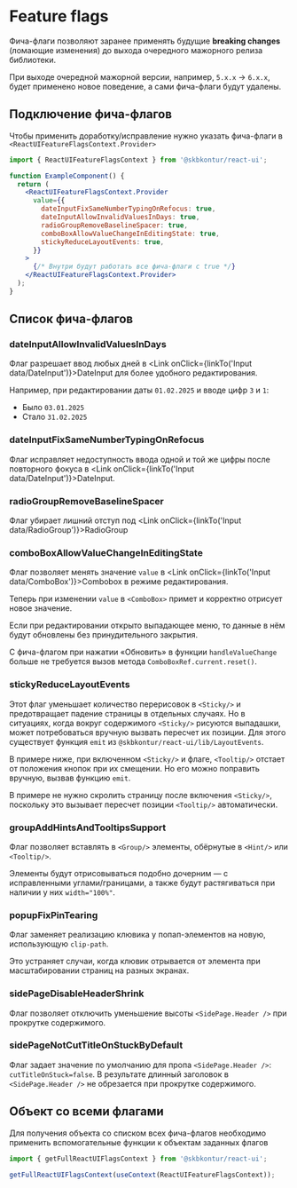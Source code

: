 

<Meta of={FeatureFlagsStories} />

# Feature flags

Фича-флаги позволяют заранее применять будущие **breaking changes** (ломающие изменения) до выхода очередного мажорного релиза библиотеки.

При выходе очередной мажорной версии, например, `5.x.x` → `6.x.x`, будет применено новое поведение, а сами фича-флаги будут удалены.

## Подключение фича-флагов

Чтобы применить доработку/исправление нужно указать фича-флаги в `<ReactUIFeatureFlagsContext.Provider>`

```jsx static
import { ReactUIFeatureFlagsContext } from '@skbkontur/react-ui';

function ExampleComponent() {
  return (
    <ReactUIFeatureFlagsContext.Provider
      value={{
        dateInputFixSameNumberTypingOnRefocus: true,
        dateInputAllowInvalidValuesInDays: true,
        radioGroupRemoveBaselineSpacer: true,
        comboBoxAllowValueChangeInEditingState: true,
        stickyReduceLayoutEvents: true,
      }}
    >
      {/* Внутри будут работать все фича-флаги с true */}
    </ReactUIFeatureFlagsContext.Provider>
  );
}
```

## Список фича-флагов

### dateInputAllowInvalidValuesInDays

Флаг разрешает ввод любых дней в <Link onClick={linkTo('Input data/DateInput')}>DateInput</Link> для более удобного редактирования.

Например, при редактировании даты `01.02.2025` и вводе цифр `3` и `1`:

- Было `03.01.2025`
- Стало `31.02.2025`

<Story of={FeatureFlagsStories.DateInputAllowInvalidValuesInDays} />

### dateInputFixSameNumberTypingOnRefocus

Флаг исправляет недоступность ввода одной и той же цифры после повторного фокуса в <Link onClick={linkTo('Input data/DateInput')}>DateInput</Link>.

<Story of={FeatureFlagsStories.DateInputFixSameNumberTypingOnRefocus} />

### radioGroupRemoveBaselineSpacer

Флаг убирает лишний отступ под <Link onClick={linkTo('Input data/RadioGroup')}>RadioGroup</Link>

<Story of={FeatureFlagsStories.RadioGroupRemoveBaselineSpacer} />

### comboBoxAllowValueChangeInEditingState

Флаг позволяет менять значение `value` в <Link onClick={linkTo('Input data/ComboBox')}>Combobox</Link> в режиме редактирования.

Теперь при изменении `value` в `<ComboBox>` примет и корректно отрисует новое значение.

Если при редактировании открыто выпадающее меню, то данные в нём будут обновлены без принудительного закрытия.

С фича-флагом при нажатии «Обновить» в функции `handleValueChange` больше не требуется вызов метода `ComboBoxRef.current.reset()`.

<Story of={FeatureFlagsStories.ComboBoxAllowValueChangeInEditingState} />

### stickyReduceLayoutEvents

Этот флаг уменьшает количество перерисовок в `<Sticky/>` и предотвращает падение страницы в отдельных случаях. Но в ситуациях, когда вокруг содержимого `<Sticky/>` рисуются выпадашки, может потребоваться вручную вызвать пересчет их позиции. Для этого существует функция `emit` из `@skbkontur/react-ui/lib/LayoutEvents`.

В примере ниже, при включенном `<Sticky/>` и флаге, `<Tooltip/>` отстает от положения кнопок при их смещении. Но его можно поправить вручную, вызвав функцию `emit`.

В примере не нужно скролить страницу после включения `<Sticky/>`, поскольку это вызывает пересчет позиции `<Tooltip/>` автоматически.

<Story of={FeatureFlagsStories.StickyReduceLayoutEvents} />

### groupAddHintsAndTooltipsSupport

Флаг позволяет вставлять в `<Group/>` элементы, обёрнутые в `<Hint/>` или `<Tooltip/>`.

Элементы будут отрисовываться подобно дочерним — с исправленными углами/границами, а также будут растягиваться при наличии у них `width="100%"`.

<Story of={FeatureFlagsStories.GroupAddHintsAndTooltipsSupport} />

### popupFixPinTearing

Флаг заменяет реализацию клювика у попап-элементов на новую, использующую `clip-path`.

Это устраняет случаи, когда клювик отрывается от элемента при масштабировании страниц на разных экранах.

<Story of={FeatureFlagsStories.PopupFixPinTearing} />

### sidePageDisableHeaderShrink

Флаг позволяет отключить уменьшение высоты `<SidePage.Header />` при прокрутке содержимого.

<Story of={FeatureFlagsStories.SidePageDisableHeaderShrink} />

### sidePageNotCutTitleOnStuckByDefault

Флаг задает значение по умолчанию для пропа `<SidePage.Header />`: `cutTitleOnStuck=false`. В результате длинный заголовок в `<SidePage.Header />` не обрезается при прокрутке содержимого.

<Story of={FeatureFlagsStories.SidePageNotCutTitleOnStuckByDefault} />

## Объект со всеми флагами

Для получения объекта со списком всех фича-флагов необходимо применить вспомогательные функции к объектам заданных флагов

```typescript static
import { getFullReactUIFlagsContext } from '@skbkontur/react-ui';

getFullReactUIFlagsContext(useContext(ReactUIFeatureFlagsContext));
```
